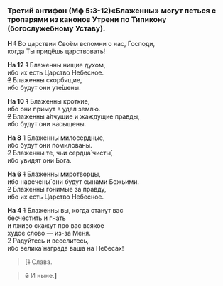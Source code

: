 
### Третий антифон (Мф 5:3-12)<Tooltip>«Блаженны» могут петься с тропарями из канонов Утрени по Типикону (богослужебному Уставу).</Tooltip>

**Н** ~~1~~ Во царствии Своём вспомни о нас, Господи,  
когда Ты при­дёшь царствовать!

**На 12** ~~1~~ Блаженны нищие духом,  
ибо их есть Царство Небесное.  
~~2~~ Блаженны скорбящие,  
ибо будут они уте́шены.

**На 10** ~~1~~ Блаженны кроткие,  
ибо они примут в удел землю.  
~~2~~ Блаженны а́лчущие и жаждущие правды,  
ибо будут они насыщены.

**На 8** ~~1~~ Блаженны милосердные,  
ибо будут они помилованы.  
~~2~~ Блаженны те, чьи сердца́ чисты́,  
ибо увидят они Бога.

**На 6** ~~1~~ Блаженны миротворцы,  
ибо наречены́ они будут сынами Божьими.  
~~2~~ Блаженны гонимые за правду,  
ибо их есть Царство Небесное.

**На 4** ~~1~~ Блаженны вы, когда станут вас  
бесчестить и гнать  
и лживо скажут про вас всякое  
худое слово — из-за Меня.  
~~2~~ Радуйтесь и веселитесь,  
ибо велика́ награда ваша на Небесах!

> **[**~~1~~ Слава.

> ~~2~~ И ныне.**]**
